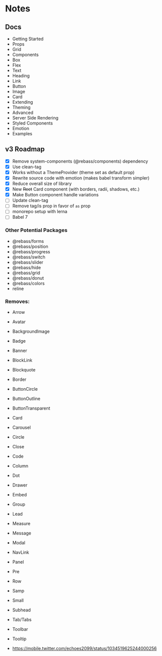 
# Notes

## Docs

- Getting Started
- Props
- Grid
- Components
- Box
- Flex
- Text
- Heading
- Link
- Button
- Image
- Card
- Extending
- Theming
- Advanced
- Server Side Rendering
- Styled Components
- Emotion
- Examples

## v3 Roadmap

- [x] Remove system-components (@rebass/components) dependency
- [x] Use clean-tag
- [x] Works without a ThemeProvider (theme set as default prop)
- [x] Rewrite source code with emotion (makes babel transform simpler)
- [x] Reduce overall size of library
- [x] New ~~Rect~~ Card component (with borders, radii, shadows, etc.)
- [x] Make Button component handle variations
- [ ] Update clean-tag
- [ ] Remove tag/is prop in favor of `as` prop
- [ ] monorepo setup with lerna
- [ ] Babel 7

### Other Potential Packages

- @rebass/forms
- @rebass/position
- @rebass/progress
- @rebass/switch
- @rebass/slider
- @rebass/hide
- @rebass/grid
- @rebass/donut
- @rebass/colors
- reline


### Removes:

- Arrow
- Avatar
- BackgroundImage
- Badge
- Banner
- BlockLink
- Blockquote
- Border
- ButtonCircle
- ButtonOutline
- ButtonTransparent
- Card
- Carousel
- Circle
- Close
- Code
- Column
- Dot
- Drawer
- Embed
- Group
- Lead
- Measure
- Message
- Modal
- NavLink
- Panel
- Pre
- Row
- Samp
- Small
- Subhead
- Tab/Tabs
- Toolbar
- Tooltip

- https://mobile.twitter.com/echoes2099/status/1034519625244000256
